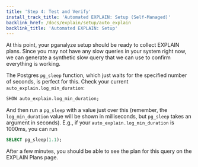 ```yaml
---
title: 'Step 4: Test and Verify'
install_track_title: 'Automated EXPLAIN: Setup (Self-Managed)'
backlink_href: /docs/explain/setup/auto_explain
backlink_title: 'Automated EXPLAIN: Setup'
---
```



At this point, your pganalyze setup should be ready to collect EXPLAIN plans. Since
you may not have any slow queries in your system right now, we can generate a
synthetic slow query that we can use to confirm everything is working.

The Postgres `pg_sleep` function, which just waits for the specified number of seconds,
is perfect for this. Check your current `auto_explain.log_min_duration`:

```sql
SHOW auto_explain.log_min_duration;
```

And then run a `pg_sleep` with a value just over this (remember, the `log_min_duration`
value will be shown in milliseconds, but `pg_sleep` takes an argument in seconds). E.g.,
if your `auto_explain.log_min_duration` is 1000ms, you can run

```sql
SELECT pg_sleep(1.1);
```

<PublicOnly>
  <VerifyExplainPublic />
</PublicOnly>
<InAppOnly>
  After a few minutes, you should be able to see the plan for this query on the EXPLAIN Plans page.
</InAppOnly>
